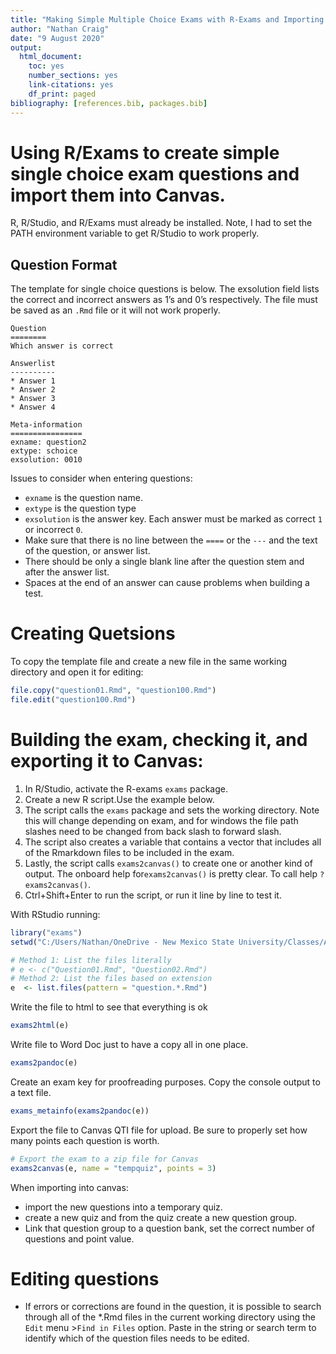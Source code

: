 ```yaml
---
title: "Making Simple Multiple Choice Exams with R-Exams and Importing to Canvas"
author: "Nathan Craig"
date: "9 August 2020"
output:
  html_document:
    toc: yes
    number_sections: yes
    link-citations: yes
    df_print: paged
bibliography: [references.bib, packages.bib]
---
```

# Using R/Exams to create simple single choice exam questions and import them into Canvas.

R, R/Studio, and R/Exams must already be installed. Note, I had to set the PATH environment variable to get R/Studio to work properly.

## Question Format

The template for single choice questions is below. The exsolution field lists the correct and incorrect answers as 1's and 0's respectively. The file must be saved as an `.Rmd` file or it will not work properly.

```
Question
========
Which answer is correct

Answerlist
----------
* Answer 1
* Answer 2
* Answer 3
* Answer 4

Meta-information
================
exname: question2
extype: schoice
exsolution: 0010
```
Issues to consider when entering questions:

* `exname` is the question name.
* `extype` is the question type
* `exsolution` is the answer key. Each answer must be marked as correct `1` or incorrect `0`.
* Make sure that there is no line between the `====` or the `---` and the text of the question, or answer list.
* There should be only a single blank line after the question stem and after the answer list.
* Spaces at the end of an answer can cause problems when building a test.

# Creating Quetsions

To copy the template file and create a new file in the same working directory and open it for editing:

```r
file.copy("question01.Rmd", "question100.Rmd")
file.edit("question100.Rmd")
```

# Building the exam, checking it, and exporting it to Canvas:

1. In R/Studio, activate the R-exams `exams` package.
1. Create a new R script.Use the example below.
1. The script calls the `exams` package and sets the working directory. Note this will change depending on exam, and for windows the file path slashes need to be changed from back slash to forward slash.
1. The script also creates a variable that contains a vector that includes all of the Rmarkdown files to be included in the exam.
1. Lastly, the script calls `exams2canvas()` to create one or another kind of output. The onboard help for`exams2canvas()` is pretty clear. To call help `?exams2canvas()`.
1. Ctrl+Shift+Enter to run the script, or run it line by line to test it.

With RStudio running:

```r
library("exams")
setwd("C:/Users/Nathan/OneDrive - New Mexico State University/Classes/Anth 125G S2020/exams/exam3")

# Method 1: List the files literally
# e <- c("Question01.Rmd", "Question02.Rmd")
# Method 2: List the files based on extension
e  <- list.files(pattern = "question.*.Rmd")
```

Write the file to html to see that everything is ok

```r
exams2html(e)
```

Write file to Word Doc just to have a copy all in one place.

```r
exams2pandoc(e)
```

Create an exam key for proofreading purposes. Copy the console output to a text file.

```r
exams_metainfo(exams2pandoc(e))
```

Export the file to Canvas QTI file for upload. Be sure to properly set how many points each question is worth.

```r
# Export the exam to a zip file for Canvas
exams2canvas(e, name = "tempquiz", points = 3)
```

When importing into canvas:

* import the new questions into a temporary quiz.
* create a new quiz and from the quiz create a new question group.
* Link that question group to a question bank, set the correct number of questions and point value.

# Editing questions
* If errors or corrections are found in the question, it is possible to search through all of the *.Rmd files in the current working directory using the `Edit` menu >`Find in Files` option. Paste in the string or search term to identify which of the question files needs to be edited.